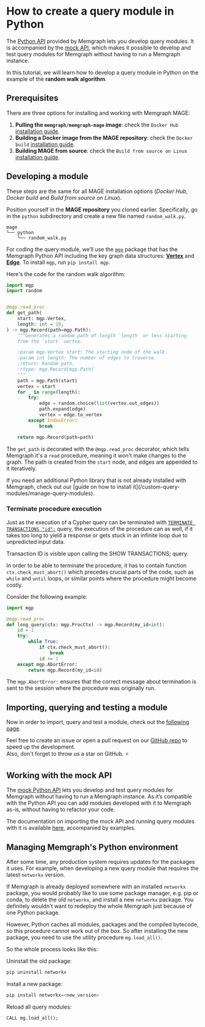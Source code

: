 
# How to create a query module in Python

The [Python API](/custom-query-modules/python/python-api) provided by Memgraph
lets you develop query modules. It is accompanied by the [mock
API](/custom-query-modules/python/mock-python-api), which makes it possible to
develop and test query modules for Memgraph without having to run a Memgraph
instance.

In this tutorial, we will learn how to develop a query module in
Python on the example of the **random walk algorithm**.

## Prerequisites

There are three options for installing and working with Memgraph MAGE:

1. **Pulling the `memgraph/memgraph-mage` image**: check the `Docker Hub`
   [installation guide](/advanced-algorithms/install-mage).
2. **Building a Docker image from the MAGE repository**: check the `Docker
   build` [installation guide](/advanced-algorithms/install-mage).
3. **Building MAGE from source**: check the `Build from source on Linux`
   [installation guide](/advanced-algorithms/install-mage).

## Developing a module

<Callout type="info">

These steps are the same for all MAGE installation options (_Docker Hub_,
_Docker build_ and _Build from source on Linux_).

</Callout>

Position yourself in the **MAGE repository** you cloned earlier. Specifically,
go in the `python` subdirectory and create a new file named `random_walk.py`.

```plaintext
mage
└── python
    └── random_walk.py

```

For coding the query module, we’ll use the
[`mgp`](https://github.com/memgraph/mgp) package that has the Memgraph Python
API including the key graph data structures:
[**Vertex**](https://github.com/memgraph/mgp/blob/main/mgp.py#L260) and
[**Edge**](https://github.com/memgraph/mgp/blob/main/mgp.py#L182).
To install `mgp`, run `pip install mgp`.

Here's the code for the random walk algorithm:

```python
import mgp
import random


@mgp.read_proc
def get_path(
    start: mgp.Vertex,
    length: int = 10,
) -> mgp.Record(path=mgp.Path):
    """Generates a random path of length `length` or less starting
    from the `start` vertex.

    :param mgp.Vertex start: The starting node of the walk.
    :param int length: The number of edges to traverse.
    :return: Random path.
    :rtype: mgp.Record(mgp.Path)
    """
    path = mgp.Path(start)
    vertex = start
    for _ in range(length):
        try:
            edge = random.choice(list(vertex.out_edges))
            path.expand(edge)
            vertex = edge.to_vertex
        except IndexError:
            break

    return mgp.Record(path=path)
```

The `get_path` is decorated with the `@mgp.read_proc` decorator, which tells
Memgraph it's a `read` procedure, meaning it won't make changes to the graph.
The path is created from the `start` node, and edges are appended to it
iteratively.

<Callout type="info"> 
If you need an additional Python library that is not already installed with
Memgraph, check out our [guide on how to install
it](/custom-query-modules/manage-query-modules).
</Callout>

### Terminate procedure execution

Just as the execution of a Cypher query can be terminated with [`TERMINATE
TRANSACTIONS
"id";`](/fundamentals/transactions) query,
the execution of the procedure can as well, if it takes too long to yield a
response or gets stuck in an infinite loop due to unpredicted input data.

Transaction ID is visible upon calling the SHOW TRANSACTIONS; query. 

In order to be able to terminate the procedure, it has to contain function
`ctx.check_must_abort()` which precedes crucial parts of the code, such as
`while` and `until` loops, or similar points where the procedure might become
costly.

Consider the following example:

```python
import mgp

@mgp.read_proc
def long_query(ctx: mgp.ProcCtx) -> mgp.Record(my_id=int):
    id = 1
    try:
        while True:
            if ctx.check_must_abort():
                break
            id += 1
    except mgp.AbortError:
        return mgp.Record(my_id=id)
```

The `mgp.AbortError:` ensures that the correct message about termination is sent
to the session where the procedure was originally run. 

## Importing, querying and testing a module

Now in order to import, query and test a module, check out the [following
page](/advanced-algorithms/run-algorithms).

Feel free to create an issue or open a pull request on our [GitHub
repo](https://github.com/memgraph/mage) to speed up the development.<br/>
Also, don't forget to throw us a star on GitHub. :star:

## Working with the mock API

The
[mock Python API](/custom-query-modules/python/mock-python-api)
lets you develop and test query modules for Memgraph without having to run a
Memgraph instance. As it’s compatible with the Python API you can add modules
developed with it to Memgraph as-is, without having to refactor your code.

The documentation on importing the mock API and running query modules with it
is available
[here](/custom-query-modules/python/mock-python-api#using-the-mock-api),
accompanied by examples.

## Managing Memgraph's Python environment

After some time, any production system requires updates for the packages it uses. For example, when developing a new query module that requires the latest `networkx` version. 

If Memgraph is already deployed somewhere with an installed `networkx` package, you would probably like to use some package manager, e.g. pip or conda, to delete the old `networkx`, and install a new `networkx` package. You definitely wouldn't want to redeploy the whole Memgraph just because of one Python package.

However, Python caches all modules, packages and the compiled bytecode, so this procedure cannot work out of the box. So after installing the new package, you need to use the utility procedure `mg.load_all()`. 

So the whole process looks like this:

Uninstall the old package:
```python
pip uninstall networkx
```
Install a new package:
```python
pip install networkx=<new_version>
```
Reload all query modules:
```cypher
CALL mg.load_all();
```
